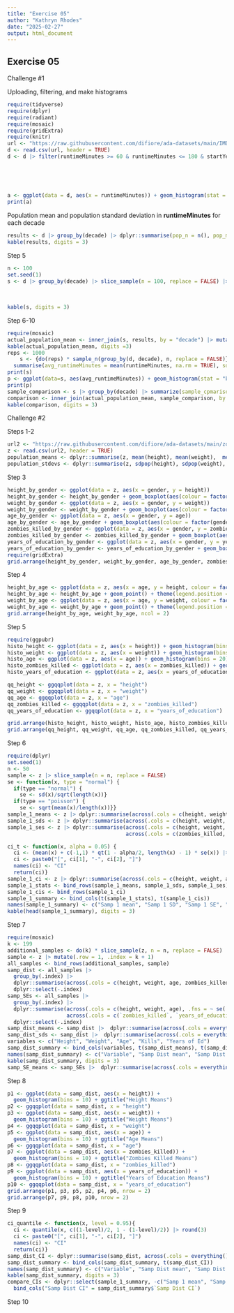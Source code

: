 ```yaml
---
title: "Exercise 05"
author: "Kathryn Rhodes"
date: "2025-02-27"
output: html_document
---
```


## Exercise 05

Challenge #1

Uploading, filtering, and make histograms

```r
require(tidyverse)
require(dplyr)
require(radiant)
require(mosaic)
require(gridExtra)
require(knitr)
url <- "https://raw.githubusercontent.com/difiore/ada-datasets/main/IMDB-movies.csv"
d <- read.csv(url, header = TRUE)
d <- d |> filter(runtimeMinutes >= 60 & runtimeMinutes <= 180 & startYear %in% 1920:1979) |> mutate(decade = case_when(startYear %in% 1920:1929 ~ "20s",
                                                                                                                       startYear %in% 1930:1939 ~ "30s",
                                                                                                                       startYear %in% 1940:1949 ~ "40s",
                                                                                                                       startYear %in% 1950:1959 ~ "50s",
                                                                                                                       startYear %in% 1960:1969 ~ "60s",
                                                                                                                       startYear %in% 1970:1979 ~ "70s"))
a <- ggplot(data = d, aes(x = runtimeMinutes)) + geom_histogram(stat = "bin", bins = 20, colour = "black", fill = "lightpink") + facet_wrap(~ decade)
print(a)
```

Population mean and population standard deviation in **runtimeMinutes** for each decade

```r
results <- d |> group_by(decade) |> dplyr::summarise(pop_n = n(), pop_mean = mean(runtimeMinutes, na.rm = TRUE), pop_sd = sdpop(runtimeMinutes, na.rm = TRUE))
kable(results, digits = 3)
```

Step 5

```r
n <- 100
set.seed(1)
s <- d |> group_by(decade) |> slice_sample(n = 100, replace = FALSE) |> dplyr::summarise(samp_size = n(),
                                                                                         sample_1_mean = mean(runtimeMinutes, na.rm = TRUE),
                                                                                         sample_1_sd = sd(runtimeMinutes, na.rm = TRUE),
                                                                                         sample_1_se = sd(runtimeMinutes, na.rm = TRUE)/sqrt(samp_size))
kable(s, digits = 3)
```

Step 6-10

```r
require(mosaic)
actual_population_mean <- inner_join(s, results, by = "decade") |> mutate(pop_se = pop_sd/sqrt(n))
kable(actual_population_mean, digits =3)
reps <- 1000
    s <- {do(reps) * sample_n(group_by(d, decade), n, replace = FALSE)} |>
  summarise(avg_runtimeMinutes = mean(runtimeMinutes, na.rm = TRUE), sd_runtimeMinutes = sd(runtimeMinutes, na.rm = TRUE))
print(s)
p <- ggplot(data=s, aes(avg_runtimeMinutes)) + geom_histogram(stat = "bin", bins=20, colour="black", fill="hotpink") + facet_wrap(~ decade)
print(p)
sample_comparison <- s |> group_by(decade) |> summarize(sample_cpmarison_mean = mean(avg_runtimeMinutes), sample_comparison_sd = sd(avg_runtimeMinutes))
comparison <- inner_join(actual_population_mean, sample_comparison, by = "decade") |> dplyr::select(decade, pop_se, sample_1_se, sample_comparison_sd)
kable(comparison, digits = 3)
```

Challenge #2

Steps 1-2

```r
url2 <- "https://raw.githubusercontent.com/difiore/ada-datasets/main/zombies.csv"
z <- read.csv(url2, header = TRUE)
population_means <- dplyr::summarise(z, mean(height), mean(weight),  mean(age), mean(zombies_killed), mean(years_of_education))
population_stdevs <- dplyr::summarise(z, sdpop(height), sdpop(weight), sdpop(age), sdpop(zombies_killed), sdpop(years_of_education))
```

Step 3

```r
height_by_gender <- ggplot(data = z, aes(x = gender, y = height))
height_by_gender <- height_by_gender + geom_boxplot(aes(colour = factor(gender)))
weight_by_gender <- ggplot(data = z, aes(x = gender, y = weight))
weight_by_gender <- weight_by_gender + geom_boxplot(aes(colour = factor(gender)))
age_by_gender <- ggplot(data = z, aes(x = gender, y = age))
age_by_gender <- age_by_gender + geom_boxplot(aes(colour = factor(gender)))
zombies_killed_by_gender <- ggplot(data = z, aes(x = gender, y = zombies_killed))
zombies_killed_by_gender <- zombies_killed_by_gender + geom_boxplot(aes(colour = factor(gender)))
years_of_education_by_gender <- ggplot(data = z, aes(x = gender, y = years_of_education))
years_of_education_by_gender <- years_of_education_by_gender + geom_boxplot(aes(colour = factor(gender)))
require(gridExtra)
grid.arrange(height_by_gender, weight_by_gender, age_by_gender, zombies_killed_by_gender, years_of_education_by_gender, ncol = 3)
```

Step 4

```r
height_by_age <- ggplot(data = z, aes(x = age, y = height, colour = factor(gender)))
height_by_age <- height_by_age + geom_point() + theme(legend.position = "right", legend.title = element_blank())
weight_by_age <- ggplot(data = z, aes(x = age, y = weight, colour = factor(gender)))
weight_by_age <- weight_by_age + geom_point() + theme(legend.position = "right", legend.title = element_blank())
grid.arrange(height_by_age, weight_by_age, ncol = 2)
```

Step 5

```r
require(ggpubr)
histo_height <- ggplot(data = z, aes(x = height)) + geom_histogram(bins = 20) + ggtitle("Height")
histo_weight <- ggplot(data = z, aes(x = weight)) + geom_histogram(bins = 20) + ggtitle("Weight")
histo_age <- ggplot(data = z, aes(x = age)) + geom_histogram(bins = 20) + ggtitle("Age")
histo_zombies_killed <- ggplot(data = z, aes(x = zombies_killed)) + geom_histogram(bins = 20) + ggtitle("Zombies Killed")
histo_years_of_education <- ggplot(data = z, aes(x = years_of_education)) + geom_histogram(bins = 20) + ggtitle("Years of Education")

qq_height <- ggqqplot(data = z, x = "height")
qq_weight <- ggqqplot(data = z, x = "weight")
qq_age <- ggqqplot(data = z, x = "age")
qq_zombies_killed <- ggqqplot(data = z, x = "zombies_killed")
qq_years_of_education <- ggqqplot(data = z, x = "years_of_education")

grid.arrange(histo_height, histo_weight, histo_age, histo_zombies_killed, histo_years_of_education, ncol = 3, nrow = 2)
grid.arrange(qq_height, qq_weight, qq_age, qq_zombies_killed, qq_years_of_education, ncol = 3, nrow = 2)
```

Step 6

```r
require(dplyr)
set.seed(1)
n <- 50
sample <- z |> slice_sample(n = n, replace = FALSE)
se <- function(x, type = "normal") {
  if(type == "normal") {
    se <- sd(x)/sqrt(length(x))}
  if(type == "poisson") {
    se <- sqrt(mean(x)/length(x))}}
sample_1_means <- z |> dplyr::summarise(across(.cols = c(height, weight, age, zombies_killed, years_of_education), .fns = ~ mean(.)))
sample_1_sds <- z |> dplyr::summarise(across(.cols = c(height, weight, age, zombies_killed, years_of_education), .fns = ~ sd(.)))
sample_1_ses <- z |> dplyr::summarise(across(.cols = c(height, weight, age), .fns = ~ se(., type = "normal")),
                                      across(.cols = c(zombies_killed, years_of_education), .fns = ~ se(., type = "poisson")))

ci_t <- function(x, alpha = 0.05) {
  ci <- (mean(x) + c(-1,1) * qt(1 - alpha/2, length(x) - 1) * se(x)) |> round(3)
  ci <- paste0("[", ci[1], "-", ci[2], "]")
  names(ci) <- "CI"
  return(ci)}
sample_1_ci <- z |> dplyr::summarise(across(.cols = c(height, weight, age, zombies_killed, years_of_education), .fns = ~ ci_t(.)))
sample_1_stats <- bind_rows(sample_1_means, sample_1_sds, sample_1_ses)
sample_1_cis <- bind_rows(sample_1_ci)
sample_1_summary <- bind_cols(t(sample_1_stats), t(sample_1_cis))
names(sample_1_summary) <- c("Samp 1 mean", "Samp 1 SD", "Samp 1 SE", "Samp 1 CI t")
kable(head(sample_1_summary), digits = 3)
```

Step 7

```r
require(mosaic)
k <- 199
additional_samples <- do(k) * slice_sample(z, n = n, replace = FALSE)
sample <- z |> mutate(.row = 1, .index = k + 1)
all_samples <- bind_rows(additional_samples, sample)
samp_dist <- all_samples |>
  group_by(.index) |>
  dplyr::summarise(across(.cols = c(height, weight, age, zombies_killed, years_of_education), .fns = ~ mean(.))) |>
  dplyr::select(-.index)
samp_SEs <- all_samples |>
  group_by(.index) |>
  dplyr::summarise(across(.cols = c(height, weight, age), .fns = ~ se(., type = "normal")),
                   across(.cols = c(`zombies_killed`, `years_of_education`), .fns = ~ se(., type = "poisson"))) |>
  dplyr::select(-.index)
samp_dist_means <- samp_dist |>  dplyr::summarise(across(.cols = everything(), .fns = ~ mean(.)))
samp_dist_sds <- samp_dist |>  dplyr::summarise(across(.cols = everything(), .fns = ~ sd(.)))
variables <- c("Height", "Weight", "Age", "Kills", "Years of Ed")
samp_dist_summary <- bind_cols(variables, t(samp_dist_means), t(samp_dist_sds))
names(samp_dist_summary) <- c("Variable", "Samp Dist mean", "Samp Dist SD")
kable(samp_dist_summary, digits = 3)
samp_SE_means <- samp_SEs |>  dplyr::summarise(across(.cols = everything(), .fns = ~ mean(.)))
```

Step 8

```r

p1 <- ggplot(data = samp_dist, aes(x = height)) +
  geom_histogram(bins = 10) + ggtitle("Height Means")
p2 <- ggqqplot(data = samp_dist, x = "height")
p3 <- ggplot(data = samp_dist, aes(x = weight)) +
  geom_histogram(bins = 10) + ggtitle("Weight Means")
p4 <- ggqqplot(data = samp_dist, x = "weight")
p5 <- ggplot(data = samp_dist, aes(x = age)) +
  geom_histogram(bins = 10) + ggtitle("Age Means")
p6 <- ggqqplot(data = samp_dist, x = "age")
p7 <- ggplot(data = samp_dist, aes(x = zombies_killed)) +
  geom_histogram(bins = 10) + ggtitle("Zombies Killed Means")
p8 <- ggqqplot(data = samp_dist, x = "zombies_killed")
p9 <- ggplot(data = samp_dist, aes(x = years_of_education)) +
  geom_histogram(bins = 10) + ggtitle("Years of Education Means")
p10 <- ggqqplot(data = samp_dist, x = "years_of_education")
grid.arrange(p1, p3, p5, p2, p4, p6, nrow = 2)
grid.arrange(p7, p9, p8, p10, nrow = 2)
```

Step 9

```r
ci_quantile <- function(x, level = 0.95){
  ci <- quantile(x, c((1-level)/2, 1 - (1-level)/2)) |> round(3)
  ci <- paste0("[", ci[1], "-", ci[2], "]")
  names(ci) <- "CI"
  return(ci)}
samp_dist_CI <- dplyr::summarise(samp_dist, across(.cols = everything(), .fns =  ~ ci_quantile(., level = 0.95)))
samp_dist_summary <- bind_cols(samp_dist_summary, t(samp_dist_CI))
names(samp_dist_summary) <- c("Variable", "Samp Dist mean", "Samp Dist SD", "Samp Dist CI")
kable(samp_dist_summary, digits = 3)
compare_CIs <- dplyr::select(sample_1_summary, -c("Samp 1 mean", "Samp 1 SD", "Samp 1 SE")) |>
  bind_cols("Samp Dist CI" = samp_dist_summary$`Samp Dist CI`)
```

Step 10
